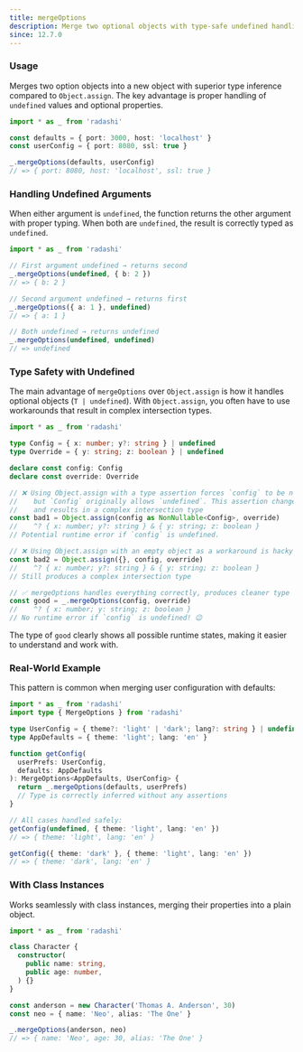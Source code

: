 ```yaml
---
title: mergeOptions
description: Merge two optional objects with type-safe undefined handling
since: 12.7.0
---
```


### Usage

Merges two option objects into a new object with superior type inference compared to `Object.assign`. The key advantage is proper handling of `undefined` values and optional properties.

```ts
import * as _ from 'radashi'

const defaults = { port: 3000, host: 'localhost' }
const userConfig = { port: 8080, ssl: true }

_.mergeOptions(defaults, userConfig)
// => { port: 8080, host: 'localhost', ssl: true }
```

### Handling Undefined Arguments

When either argument is `undefined`, the function returns the other argument with proper typing. When both are `undefined`, the result is correctly typed as `undefined`.

```ts
import * as _ from 'radashi'

// First argument undefined → returns second
_.mergeOptions(undefined, { b: 2 })
// => { b: 2 }

// Second argument undefined → returns first
_.mergeOptions({ a: 1 }, undefined)
// => { a: 1 }

// Both undefined → returns undefined
_.mergeOptions(undefined, undefined)
// => undefined
```

### Type Safety with Undefined

The main advantage of `mergeOptions` over `Object.assign` is how it handles optional objects (`T | undefined`).
With `Object.assign`, you often have to use workarounds that result in complex intersection types.

```ts
import * as _ from 'radashi'

type Config = { x: number; y?: string } | undefined
type Override = { y: string; z: boolean } | undefined

declare const config: Config
declare const override: Override

// ❌ Using Object.assign with a type assertion forces `config` to be non-nullable,
//    but `Config` originally allows `undefined`. This assertion changes the intent,
//    and results in a complex intersection type
const bad1 = Object.assign(config as NonNullable<Config>, override)
//    ^? { x: number; y?: string } & { y: string; z: boolean }
// Potential runtime error if `config` is undefined.

// ❌ Using Object.assign with an empty object as a workaround is hacky
const bad2 = Object.assign({}, config, override)
//    ^? { x: number; y?: string } & { y: string; z: boolean }
// Still produces a complex intersection type

// ✅ mergeOptions handles everything correctly, produces cleaner type
const good = _.mergeOptions(config, override)
//    ^? { x: number; y: string; z: boolean }
// No runtime error if `config` is undefined! 😉
```

The type of `good` clearly shows all possible runtime states, making it easier to understand and work with.

### Real-World Example

This pattern is common when merging user configuration with defaults:

```ts
import * as _ from 'radashi'
import type { MergeOptions } from 'radashi'

type UserConfig = { theme?: 'light' | 'dark'; lang?: string } | undefined
type AppDefaults = { theme: 'light'; lang: 'en' }

function getConfig(
  userPrefs: UserConfig,
  defaults: AppDefaults
): MergeOptions<AppDefaults, UserConfig> {
  return _.mergeOptions(defaults, userPrefs)
  // Type is correctly inferred without any assertions
}

// All cases handled safely:
getConfig(undefined, { theme: 'light', lang: 'en' })
// => { theme: 'light', lang: 'en' }

getConfig({ theme: 'dark' }, { theme: 'light', lang: 'en' })
// => { theme: 'dark', lang: 'en' }
```

### With Class Instances

Works seamlessly with class instances, merging their properties into a plain object.

```ts
import * as _ from 'radashi'

class Character {
  constructor(
    public name: string,
    public age: number,
  ) {}
}

const anderson = new Character('Thomas A. Anderson', 30)
const neo = { name: 'Neo', alias: 'The One' }

_.mergeOptions(anderson, neo)
// => { name: 'Neo', age: 30, alias: 'The One' }
```
